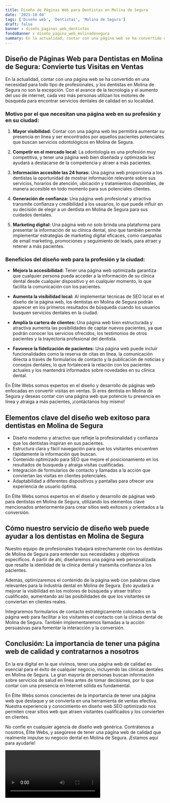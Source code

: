 ```yaml
---
title: Diseño de Páginas Web para Dentistas en Molina de Segura
date: '2023-10-04'
tags: ['Diseño web', 'Dentistas', 'Molina de Segura']
draft: false
banner : diseño_paginas_web_dentistas
fondoBanner : diseño_pagina_web_molinadesegura
summary: En la actualidad, contar con una página web se ha convertido en una necesidad para todo tipo de profesionales, y los dentistas en Molina de Segura no son la excepción. Con el avance de la tecnología y el aumento del uso de internet, cada vez más personas utilizan los motores de búsqueda para encontrar servicios dentales de calidad en su localidad. 
---
```


## Diseño de Páginas Web para Dentistas en Molina de Segura: Convierte tus Visitas en Ventas

En la actualidad, contar con una página web se ha convertido en una necesidad para todo tipo de profesionales, y los dentistas en Molina de Segura no son la excepción. Con el avance de la tecnología y el aumento del uso de internet, cada vez más personas utilizan los motores de búsqueda para encontrar servicios dentales de calidad en su localidad. 

### Motivo por el que necesitan una página web en su profesión y en su ciudad:

1. **Mayor visibilidad:** Contar con una página web les permitirá aumentar su presencia en línea y ser encontrados por aquellos pacientes potenciales que buscan servicios odontológicos en Molina de Segura.

2. **Competir en el mercado local:** La odontología es una profesión muy competitiva, y tener una página web bien diseñada y optimizada les ayudará a destacarse de la competencia y atraer a más pacientes.

3. **Información accesible las 24 horas:** Una página web proporciona a los dentistas la oportunidad de mostrar información relevante sobre sus servicios, horarios de atención, ubicación y tratamientos disponibles, de manera accesible en todo momento para sus potenciales clientes.

4. **Generación de confianza:** Una página web profesional y atractiva transmite confianza y credibilidad a los usuarios, lo que puede influir en su decisión de elegir a un dentista en Molina de Segura para sus cuidados dentales.

5. **Marketing digital:** Una página web no solo brinda una plataforma para presentar la información de su clínica dental, sino que también permite implementar estrategias de marketing digital eficaces, como campañas de email marketing, promociones y seguimiento de leads, para atraer y retener a más pacientes.

### Beneficios del diseño web para la profesión y la ciudad:

- **Mejora la accesibilidad:** Tener una página web optimizada garantiza que cualquier persona pueda acceder a la información de su clínica dental desde cualquier dispositivo y en cualquier momento, lo que facilita la comunicación con los pacientes.

- **Aumenta la visibilidad local:** Al implementar técnicas de SEO local en el diseño de la página web, los dentistas en Molina de Segura podrán aparecer en los primeros resultados de búsqueda cuando los usuarios busquen servicios dentales en la ciudad.

- **Amplía la cartera de clientes:** Una página web bien estructurada y atractiva aumenta las posibilidades de captar nuevos pacientes, ya que podrán conocer los servicios ofrecidos, los testimonios de otros pacientes y la trayectoria profesional del dentista.

- **Favorece la fidelización de pacientes:** Una página web puede incluir funcionalidades como la reserva de citas en línea, la comunicación directa a través de formularios de contacto y la publicación de noticias y consejos dentales, lo que fortalecerá la relación con los pacientes actuales y los mantendrá informados sobre novedades en su clínica dental.

En Élite Webs somos expertos en el diseño y desarrollo de páginas web enfocadas en convertir visitas en ventas. Si eres dentista en Molina de Segura y deseas contar con una página web que potencie tu presencia en línea y atraiga a más pacientes, ¡contáctanos hoy mismo!

<GifSeo />

<Cta />

## Elementos clave del diseño web exitoso para dentistas en Molina de Segura

- Diseño moderno y atractivo que refleje la profesionalidad y confianza que los dentistas inspiran en sus pacientes.
- Estructura clara y fácil navegación para que los visitantes encuentren rápidamente la información que buscan.
- Contenido optimizado para SEO que mejore el posicionamiento en los resultados de búsqueda y atraiga visitas cualificadas.
- Integración de formularios de contacto y llamadas a la acción que conviertan las visitas en clientes potenciales.
- Adaptabilidad a diferentes dispositivos y pantallas para ofrecer una experiencia de usuario óptima.

En Élite Webs somos expertos en el diseño y desarrollo de páginas web para dentistas en Molina de Segura, utilizando los elementos clave mencionados anteriormente para crear sitios web exitosos y orientados a la conversión.

## Cómo nuestro servicio de diseño web puede ayudar a los dentistas en Molina de Segura

Nuestro equipo de profesionales trabajará estrechamente con los dentistas de Molina de Segura para entender sus necesidades y objetivos específicos. A partir de ahí, diseñaremos una página web personalizada que resalte la identidad de la clínica dental y transmita confianza a los pacientes.

Además, optimizaremos el contenido de la página web con palabras clave relevantes para la industria dental en Molina de Segura. Esto ayudará a mejorar la visibilidad en los motores de búsqueda y atraer tráfico cualificado, aumentando así las posibilidades de que los visitantes se conviertan en clientes reales.

Integraremos formularios de contacto estratégicamente colocados en la página web para facilitar a los visitantes el contacto con la clínica dental de Molina de Segura. También implementaremos llamadas a la acción persuasivas para fomentar la interacción y la conversión.

## Conclusión: La importancia de tener una página web de calidad y contratarnos a nosotros

En la era digital en la que vivimos, tener una página web de calidad es esencial para el éxito de cualquier negocio, incluyendo las clínicas dentales en Molina de Segura. La gran mayoría de personas buscan información sobre servicios de salud en línea antes de tomar decisiones, por lo que contar con una presencia en Internet sólida es fundamental.

En Élite Webs somos conscientes de la importancia de tener una página web que destaque y se convierta en una herramienta de ventas efectiva. Nuestra experiencia y conocimiento en diseño web SEO optimizado nos permiten crear sitios web que atraen visitantes cualificados y los convierten en clientes.

No confíe en cualquier agencia de diseño web genérica. Contrátenos a nosotros, Élite Webs, y asegúrese de tener una página web de calidad que realmente impulse su negocio dental en Molina de Segura. ¡Estamos aquí para ayudarle!

<Video />

<CtaBot job='Dentistas' city='Molina de Segura'/>

<Gmaps query='Molina de Segura+españa+maps' />